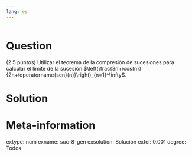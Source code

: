 ```yaml
---
lang: es
---
```


```r

```

Question
========
(2.5 puntos) Utilizar el teorema de la compresión de sucesiones para calcular el límite de la sucesión $\left(\frac{3n+\cos(n)}{2n+\operatorname{sen}(n)}\right)_{n=1}^\infty$.

Solution
========


Meta-information
================
extype: num
exname: suc-8-gen
exsolution: Solución
extol: 0.001
degree: Todos